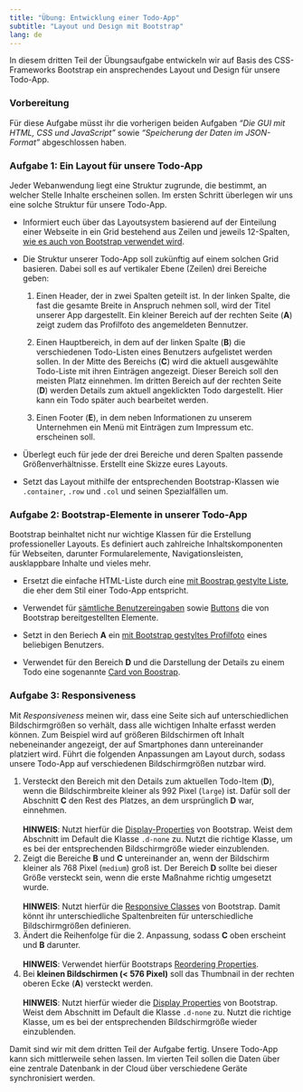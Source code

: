 ```yaml
---
title: "Übung: Entwicklung einer Todo-App"
subtitle: "Layout und Design mit Bootstrap"
lang: de
---
```


In diesem dritten Teil der Übungsaufgabe entwickeln wir auf Basis des CSS-Frameworks Bootstrap ein ansprechendes Layout und Design für unsere Todo-App.

### Vorbereitung

Für diese Aufgabe müsst ihr die vorherigen beiden Aufgaben *"Die GUI mit HTML, CSS und JavaScript"* sowie *"Speicherung der Daten im JSON-Format"* abgeschlossen haben.

### Aufgabe 1: Ein Layout für unsere Todo-App

Jeder Webanwendung liegt eine Struktur zugrunde, die bestimmt, an welcher Stelle Inhalte erscheinen sollen. Im ersten Schritt überlegen wir uns eine solche Struktur für unsere Todo-App.

-   Informiert euch über das Layoutsystem basierend auf der Einteilung einer Webseite in ein Grid bestehend aus Zeilen und jeweils 12-Spalten, [wie es auch von Bootstrap verwendet wird](https://getbootstrap.com/docs/5.3/layout/grid/).

-   Die Struktur unserer Todo-App soll zukünftig auf einem solchen Grid basieren. Dabei soll es auf vertikaler Ebene (Zeilen) drei Bereiche geben:

    1.  Einen Header, der in zwei Spalten geteilt ist. In der linken Spalte, die fast die gesamte Breite in Anspruch nehmen soll, wird der Titel unserer App dargestellt. Ein kleiner Bereich auf der rechten Seite (**A**) zeigt zudem das Profilfoto des angemeldeten Bennutzer.

    2.  Einen Hauptbereich, in dem auf der linken Spalte (**B**) die verschiedenen Todo-Listen eines Benutzers aufgelistet werden sollen. In der Mitte des Bereichs (**C**) wird die aktuell ausgewählte Todo-Liste mit ihren Einträgen angezeigt. Dieser Bereich soll den meisten Platz einnehmen. Im dritten Bereich auf der rechten Seite (**D**) werden Details zum aktuell angeklickten Todo dargestellt. Hier kann ein Todo später auch bearbeitet werden.

    3.  Einen Footer (**E**), in dem neben Informationen zu unserem Unternehmen ein Menü mit Einträgen zum Impressum etc. erscheinen soll.

-   Überlegt euch für jede der drei Bereiche und deren Spalten passende Größenverhältnisse. Erstellt eine Skizze eures Layouts.

-   Setzt das Layout mithilfe der entsprechenden Bootstrap-Klassen wie `.container`, `.row` und `.col` und seinen Spezialfällen um.

### Aufgabe 2: Bootstrap-Elemente in unserer Todo-App

Bootstrap beinhaltet nicht nur wichtige Klassen für die Erstellung professioneller Layouts. Es definiert auch zahlreiche Inhaltskomponenten für Webseiten, darunter Formularelemente, Navigationsleisten, ausklappbare Inhalte und vieles mehr.

-   Ersetzt die einfache HTML-Liste durch eine [mit Boostrap gestylte Liste](https://getbootstrap.com/docs/5.3/components/list-group/), die eher dem Stil einer Todo-App entspricht.

-   Verwendet für [sämtliche Benutzereingaben](https://getbootstrap.com/docs/5.3/forms/overview/) sowie [Buttons](https://getbootstrap.com/docs/5.3/components/buttons/) die von Bootstrap bereitgestellten Elemente.

-   Setzt in den Beriech **A** ein [mit Bootstrap gestyltes Profilfoto](https://getbootstrap.com/docs/5.3/forms/overview/) eines beliebigen Benutzers.

-   Verwendet für den Bereich **D** und die Darstellung der Details zu einem Todo eine sogenannte [Card von Boostrap](https://getbootstrap.com/docs/5.3/components/card/).

### Aufgabe 3: Responsiveness

Mit *Responsiveness* meinen wir, dass eine Seite sich auf unterschiedlichen Bildschirmgrößen so verhält, dass alle wichtigen Inhalte erfasst werden können. Zum Beispiel wird auf größeren Bildschirmen oft Inhalt nebeneinander angezeigt, der auf Smartphones dann untereinander platziert wird. Führt die folgenden Anpassungen am Layout durch, sodass unsere Todo-App auf verschiedenen Bildschirmgrößen nutzbar wird.

1.  Versteckt den Bereich mit den Details zum aktuellen Todo-Item (**D**), wenn die Bildschirmbreite kleiner als 992 Pixel (`large`) ist. Dafür soll der Abschnitt **C** den Rest des Platzes, an dem ursprünglich **D** war, einnehmen.\
    \
    **HINWEIS**: Nutzt hierfür die [Display-Properties](https://getbootstrap.com/docs/5.3/utilities/display/) von Bootstrap. Weist dem Abschnitt im Default die Klasse `.d-none` zu. Nutzt die richtige Klasse, um es bei der entsprechenden Bildschirmgröße wieder einzublenden.\
2.  Zeigt die Bereiche **B** und **C** untereinander an, wenn der Bildschirm kleiner als 768 Pixel (`medium`) groß ist. Der Bereich **D** sollte bei dieser Größe versteckt sein, wenn die erste Maßnahme richtig umgesetzt wurde.\
    \
    **HINWEIS**: Nutzt hierfür die [Responsive Classes](https://getbootstrap.com/docs/5.3/layout/grid/#responsive-classes) von Bootstrap. Damit könnt ihr unterschiedliche Spaltenbreiten für unterschiedliche Bildschirmgrößen definieren.\
3.  Ändert die Reihenfolge für die 2. Anpassung, sodass **C** oben erscheint und **B** darunter.\
    \
    **HINWEIS**: Verwendet hierfür Bootstraps [Reordering Properties](https://getbootstrap.com/docs/5.3/layout/columns/#reordering).\
4.  Bei **kleinen Bildschirmen (\< 576 Pixel)** soll das Thumbnail in der rechten oberen Ecke (**A**) versteckt werden.\
    \
    **HINWEIS**: Nutzt hierfür wieder die [Display Properties](https://getbootstrap.com/docs/5.3/utilities/display/) von Bootstrap. Weist dem Abschnitt im Default die Klasse `.d-none` zu. Nutzt die richtige Klasse, um es bei der entsprechenden Bildschirmgröße wieder einzublenden.

Damit sind wir mit dem dritten Teil der Aufgabe fertig. Unsere Todo-App kann sich mittlerweile sehen lassen. Im vierten Teil sollen die Daten über eine zentrale Datenbank in der Cloud über verschiedene Geräte synchronisiert werden.
